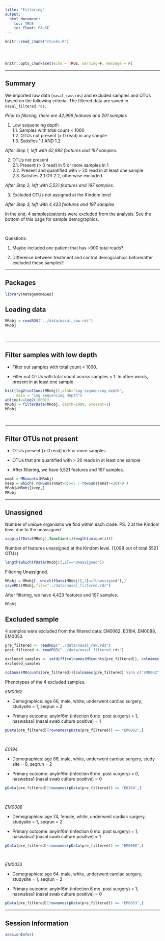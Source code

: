 ```yaml
---
title: "Filtering"
output: 
  html_document:
    toc: TRUE
    toc_float: FALSE
---
```


<!-- The file analysis/chunks.R contains chunks that define default settings
shared across the workflowr files. -->
```r
knitr::read_chunk("chunks.R")
```

<!-- Update knitr chunk options -->
```r
```

<!-- Insert the date the file was last updated -->
```r
```

<!-- Insert the code version (Git commit SHA1) if Git repository exists and R
 package git2r is installed -->
```r
```

```r
knitr::opts_chunk$set(echo = TRUE, warning=F, message = F)
```

---

## Summary

We imported raw data (`nasal_raw.rds`) and excluded samples and OTUs based on the following criteria. The filtered data are saved in `nasal_filtered.rds`.

*Prior to filtering, there are 42,999 features and 201 samples*

1. Low sequencing depth  
    1.1. Samples with total count < 1000  
    1.2. OTUs not present (> 0 read) in any sample  
    1.3. Satisfies 1.1 AND 1.2  

*After Step 1, left with 42,982 features and 197 samples.*
    
2. OTUs not present  
    2.1. Present (> 0 read) in 5 or more samples in 1  
    2.2. Present and quantified with > 20 read in at least one sample  
    2.3. Satisfies 2.1 OR 2.2, otherwise excluded.  

*After Step 2, left with 5,521 features and 197 samples.*
    
3. Excluded OTUs not assigned at the Kindom level  

*After Step 3, left with 4,423 features and 197 samples*  

In the end, 4 samples/patients were excluded from the analysis. See the bottom of this page for sample demographics.   

$~$

Questions:

1. Maybe included one patient that has ~900 total reads?

2. Difference between treatment and control demographics before/after excluded these samples?


---

## Packages

```r
library(metagenomeSeq)
```

## Loading data

```r
MRobj = readRDS("../data/nasal_raw.rds")
MRobj
```

$~$

---

## Filter samples with low depth

* Filter out samples with total count < 1000.

* Filter out OTUs with total count across samples < 1. In other words, present in at least one sample.

```r
hist(log2(colSums(MRobj)),xlab="Log sequencing depth",
     main = "Log sequencing depth")
abline(v=log2(1000))
MRobj = filterData(MRobj, depth=1000, present=1)
MRobj
```

$~$

---

## Filter OTUs not present

* OTUs present (> 0 read) in 5 or more samples

* OTUs that are quantified with > 20 reads in at least one sample

* After filtering, we have 5,521 features and 197 samples.

```r
nmat = MRcounts(MRobj)
keep = which( rowSums(nmat>0)>=5 | rowSums(nmat>=20)>0 )
MRobj=MRobj[keep,]
MRobj
```

---

## Unassigned

Number of unique organisms we find within each clade. PS. 2 at the Kindom level due to the unassigned

```r
sapply(fData(MRobj),function(i)length(unique(i)))
```

Number of features unassigned at the Kindom level. (1,098 out of total 5521 OTUs)

```r
length(which(fData(MRobj)[,1]=="Unassigned"))
```

Filtering Unassigned. 

```r
MRobj = MRobj[- which(fData(MRobj)[,1]=="Unassigned"),]
saveRDS(MRobj,file="../data/nasal_filtered.rds")
```

After filtering, we have 4,423 features and 197 samples. 

```r
MRobj
```

## Excluded sample

4 samples were excluded from the filtered data: EM0062, E0194, EM0088, EM0053.

```r
pre_filtered <- readRDS("../data/nasal_raw.rds")
post_filtered <- readRDS("../data/nasal_filtered.rds")

excluded_samples <- setdiff(colnames(MRcounts(pre_filtered)), colnames(MRcounts(post_filtered)))
excluded_samples
```


```r
colSums(MRcounts(pre_filtered))[colnames(pre_filtered) %in% c("EM0062", "E0194", "EM0088", "EM0053")]
```

Phenotypes of the 4 excluded samples.

*EM0062*

* Demographics: age 66, male, white, underwent cardiac surgery, studysite = 1, seqrun = 2

* Primary outcome: anyinf6m (infection 6 mo. post surgery) = 1, naswabsa1 (nasal swab culture positive) = 1


```r
pData(pre_filtered)[rownames(pData(pre_filtered)) == "EM0062",]
```

$~$

*E0194*

* Demographics: age 66, male, white, underwent cardiac surgery, study site = 0, seqrun = 2

* Primary outcome: anyinf6m (infection 6 mo. post surgery) = 0, naswabsa1 (nasal swab culture positive) = 0

```r
pData(pre_filtered)[rownames(pData(pre_filtered)) == "E0194",]
```

$~$

*EM0088*

* Demographics: age 74, female, white, underwent cardiac surgery, studysite = 1, seqrun = 2

* Primary outcome: anyinf6m (infection 6 mo. post surgery) = 1, naswabsa1 (nasal swab culture positive) = 1

```r
pData(pre_filtered)[rownames(pData(pre_filtered)) == "EM0088",]
```

$~$

*EM0053*

* Demographics: age 64, male, white, underwent cardiac surgery, studysite = 1, seqrun = 2

* Primary outcome: anyinf6m (infection 6 mo. post surgery) = 1, naswabsa1 (nasal swab culture positive) = 0

```r
pData(pre_filtered)[rownames(pData(pre_filtered)) == "EM0053",]
```

---

## Session Information

```r
sessionInfo()
```

